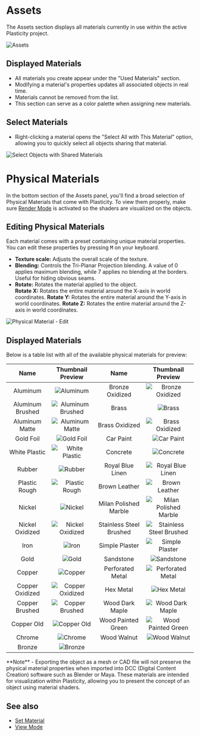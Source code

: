 
# Assets

The Assets section displays all materials currently in use within the active Plasticity project. 

![Assets](/img/assets.png)

## Displayed Materials

- All materials you create appear under the "Used Materials" section.
- Modifying a material's properties updates all associated objects in real time. 
- Materials cannot be removed from the list.
- This section can serve as a color palette when assigning new materials.

## Select Materials

- Right-clicking a material opens the "Select All with This Material" option, allowing you to quickly select all objects sharing that material.

![Select Objects with Shared Materials](/img/assets-select-materials.png)

# Physical Materials

In the bottom section of the Assets panel, you'll find a broad selection of Physical Materials that come with Plasticity. To view them properly, make sure [Render Mode](/plasticity-essentials/view-mode) is activated so the shaders are visualized on the objects. 

## Editing Physical Materials

Each material comes with a preset containing unique material properties. You can edit these properties by pressing <kbd>M</kbd> on your keyboard.

- **Texture scale:** Adjusts the overall scale of the texture.
- **Blending:** Controls the Tri-Planar Projection blending. A value of 0 applies maximum blending, while 7 applies no blending at the borders. Useful for hiding obvious seams.
- **Rotate:** Rotates the material applied to the object.   
        **Rotate X:** Rotates the entire material around the X-axis in world coordinates.
        **Rotate Y:** Rotates the entire material around the Y-axis in world coordinates.
        **Rotate Z:** Rotates the entire material around the Z-axis in world coordinates.

![Physical Material - Edit](/img/physical-materials.png)

## Displayed Materials

Below is a table list with all of the available physical materials for preview:

| Name   | Thumbnail Preview   | Name   | Thumbnail Preview    |
|:------:|:---------------------:|:------:|:----------------------:|
|Aluminum |![Aluminum](/img/aluminum.png)| Bronze Oxidized   | ![Bronze Oxidized](/img/bronze-oxidized.png)  |
|Aluminum Brushed|![Aluminum Brushed](/img/aluminum-brushed.png)| Brass  | ![Brass](/img/brass.png)   |
|Aluminum Matte|![Aluminum Matte](/img/aluminum-matte.png)| Brass Oxidized   | ![Brass Oxidized](/img/brass-oxidized.png) |
|Gold Foil | ![Gold Foil](/img/gold-foil.png)  | Car Paint     | ![Car Paint](/img/car-paint.png)  |
|White Plastic | ![White Plastic](/img/white-plastic.png) | Concrete      | ![Concrete](/img/concrete.png)  |
|Rubber | ![Rubber](/img/rubber.png) | Royal Blue Linen  | ![Royal Blue Linen](/img/royal-blue-linen.png)  |
|Plastic Rough | ![Plastic Rough](/img/plastic-rough.png)  | Brown Leather     | ![Brown Leather](/img/brown-leather.png)   |
|Nickel | ![Nickel](/img/nickel.png)  | Milan Polished Marble     | ![Milan Polished Marble](/img/milan-polished-marble.png) |
|Nickel Oxidized | ![Nickel Oxidized](/img/nickel-oxidized.png)   |  Stainless Steel Brushed     | ![Stainless Steel Brushed](/img/stainless-steel-brushed.png) |
|Iron | ![Iron](/img/iron.png)  | Simple Plaster    | ![Simple Plaster](/img/simple-plaster.png)  |
|Gold | ![Gold](/img/gold.png)   |  Sandstone    | ![Sandstone](/img/sandstone.png) |
|Copper | ![Copper](/img/copper.png)   | Perforated Metal    | ![Perforated Metal](/img/perforated-netal.png) |
|Copper Oxidized    | ![Copper Oxidized](/img/copper-oxidized.png)  |  Hex Metal    | ![Hex Metal](/img/hex-metal.png) |
|Copper Brushed   | ![Copper Brushed](/img/copper-brushed.png)  |  Wood Dark Maple    | ![Wood Dark Maple](/img/wood-dark-maple.png)  |
|Copper Old    | ![Copper Old](/img/copper-old.png)   | Wood Painted Green    | ![Wood Painted Green](/img/wood-painted-green.png)   |
|Chrome    | ![Chrome](/img/chrome.png)   |  Wood Walnut    | ![Wood Walnut](/img/wood-walnut.png)  |
|Bronze    | ![Bronze](/img/bronze.png)   |       |       |

<Callout type="info" emoji="🗒️">
**Note**
- Exporting the object as a mesh or CAD file will not preserve the physical material properties when imported into DCC (Digital Content Creation) software such as Blender or Maya. These materials are intended for visualization within Plasticity, allowing you to present the concept of an object using material shaders.
</Callout>

## See also
- [Set Material](/common/set-material)
- [View Mode](/plasticity-essentials/view-mode)
